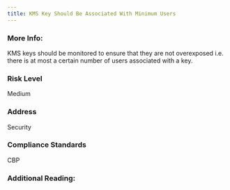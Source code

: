 ```yaml
---
title: KMS Key Should Be Associated With Minimum Users
---
```


### More Info:

KMS keys should be monitored to ensure that they are not overexposed i.e. there is at most a certain number of users associated with a key.

### Risk Level

Medium

### Address

Security

### Compliance Standards

CBP

### Additional Reading:
